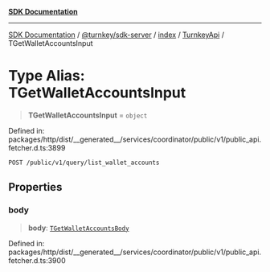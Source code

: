 [**SDK Documentation**](../../../../../../README.mdx)

***

[SDK Documentation](../../../../../../packages.mdx) / [@turnkey/sdk-server](../../../../README.mdx) / [index](../../../README.mdx) / [TurnkeyApi](../README.mdx) / TGetWalletAccountsInput

# Type Alias: TGetWalletAccountsInput

> **TGetWalletAccountsInput** = `object`

Defined in: packages/http/dist/\_\_generated\_\_/services/coordinator/public/v1/public\_api.fetcher.d.ts:3899

`POST /public/v1/query/list_wallet_accounts`

## Properties

### body

> **body**: [`TGetWalletAccountsBody`](TGetWalletAccountsBody.mdx)

Defined in: packages/http/dist/\_\_generated\_\_/services/coordinator/public/v1/public\_api.fetcher.d.ts:3900
